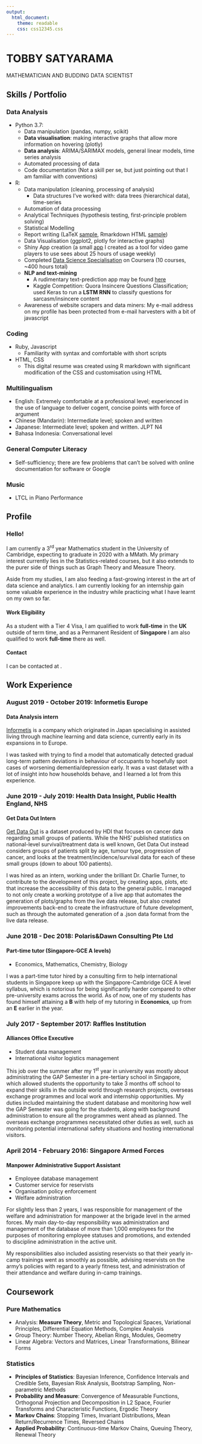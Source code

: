 ```yaml
---
output: 
  html_document:
    theme: readable
    css: css12345.css
---
```


# TOBBY SATYARAMA {.tabset .tabset-fade .tabset-pills}
<p id="subtitle">MATHEMATICIAN AND BUDDING DATA SCIENTIST</p>

## Skills / Portfolio

### Data Analysis

* Python 3.7:
    - Data manipulation (pandas, numpy, scikit)
    - **Data visualisation**: making interactive graphs that allow more information on hovering (plotly)
    - **Data analysis**: ARIMA/SARIMAX models, general linear models, time series analysis
    - Automated processing of data
    - Code documentation (Not a skill per se, but just pointing out that I am familiar with conventions)

* R:
    - Data manipulation (cleaning, processing of analysis)
      - Data structures I've worked with: data trees (hierarchical data), time-series
    - Automation of data processing
    - Analytical Techniques (hypothesis testing, first-principle problem solving)
    - Statistical Modelling
    - Report writing (LaTeX <a href="https://www.dropbox.com/s/6iuex1g85m4v8na/CATAM24.pdf?dl=0">sample</a>, Rmarkdown HTML <a href="http://rpubs.com/amph/hjkl">sample</a>)
    - Data Visualisation (ggplot2, plotly for interactive graphs)
    - Shiny App creation (a small <a href="https://amph.shinyapps.io/starforce/">app</a> I created as a tool for video game players to use sees about 25 hours of usage weekly)
    - Completed <a href="https://www.coursera.org/account/accomplishments/specialization/R9KWFRXM6M83">Data Science Specialisation</a> on Coursera (10 courses, ~400 hours total)
    - **NLP and text-mining**
        * A rudimentary text-prediction app may be found <a href="https://amph.shinyapps.io/text-predict/">here</a>
        * Kaggle Competition: Quora Insincere Questions Classification; used Keras to run a **LSTM RNN** to classify questions for sarcasm/insincere content
    - Awareness of website scrapers and data miners: My e-mail address on my profile has been protected from e-mail harvesters with a bit of javascript
    
### Coding

* Ruby, Javascript
    - Familiarity with syntax and comfortable with short scripts
* HTML, CSS
    - This digital resume was created using R markdown with significant modification of the CSS and customisation using HTML
    
### Multilingualism

* English: Extremely comfortable at a professional level; experienced in the use of language to deliver cogent, concise points with force of argument
* Chinese (Mandarin): Intermediate level; spoken and written
* Japanese: Intermediate level; spoken and written. JLPT N4
* Bahasa Indonesia: Conversational level

### General Computer Literacy

* Self-sufficiency; there are few problems that can't be solved with online documentation for software or Google

### Music

* LTCL in Piano Performance

## Profile

### Hello!

I am currently a 3^rd^ year Mathematics student in the University of Cambridge, expecting to graduate in 2020 with a MMath. My primary interest currently lies in the Statistics-related courses, but it also extends to the purer side of things such as Graph Theory and Measure Theory.

Aside from my studies, I am also feeding a fast-growing interest in the art of data science and analytics. I am currently looking for an internship gain some valuable experience in the industry while practicing what I have learnt on my own so far.

#### Work Eligibility

As a student with a Tier 4 Visa, I am qualified to work **full-time** in the **UK** outside of term time, and as a Permanent Resident of **Singapore** I am also qualified to work **full-time** there as well.

#### Contact

<p>I can be contacted at <strong><script>var a = 'tobby.';var b ='satyarama@'; var c = 'gmail.'; var d = 'com'; document.write(a+b+c+d)</script></strong>.</p>

## Work Experience

### August 2019 - October 2019: Informetis Europe

#### Data Analysis intern

<a href = "https://www.informetis.com/en/">Informetis</a> is a company which originated in Japan specialising in assisted living through machine learning and data science, currently early in its expansions in to Europe.

I was tasked with trying to find a model that automatically detected gradual long-term pattern deviations in behaviour of occupants to hopefully spot cases of worsening dementia/depression early. It was a vast dataset with a lot of insight into how households behave, and I learned a lot from this experience.

### June 2019 - July 2019: Health Data Insight, Public Health England, NHS

#### Get Data Out Intern

<a href="https://www.cancerdata.nhs.uk/getdataout/data">Get Data Out</a> is a dataset produced by HDI that focuses on cancer data regarding small groups of patients. While the NHS' published statistics on national-level survival/treatment data is well known, Get Data Out instead considers groups of patients split by age, tumour type, progression of cancer, and looks at the treatment/incidence/survival data for each of these small groups (down to about 100 patients).

I was hired as an intern, working under the brilliant Dr. Charlie Turner, to contribute to the development of this project, by creating apps, plots, etc that increase the accessibility of this data to the general public. I managed to not only create a working prototype of a live app that automates the generation of plots/graphs from the live data release, but also created improvements back-end to create the infrastructure of future development, such as through the automated generation of a .json data format from the live data release.

### June 2018 - Dec 2018: Polaris&Dawn Consulting Pte Ltd

#### Part-time tutor (Singapore-GCE A levels)

* Economics, Mathematics, Chemistry, Biology

I was a part-time tutor hired by a consulting firm to help international students in Singapore keep up with the Singapore-Cambridge GCE A level syllabus, which is notorious for being significantly harder compared to other pre-university exams across the world. As of now, one of my students has found himself attaining a **B** with help of my tutoring in **Economics**, up from an **E** earlier in the year. 

### July 2017 - September 2017: Raffles Institution

#### Alliances Office Executive

* Student data management
* International visitor logistics management

This job over the summer after my 1^st^ year in university was mostly about administrating the GAP Semester in a pre-tertiary school in Singapore, which allowed students the opportunity to take 3 months off school to expand their skills in the outside world through research projects, overseas exchange programmes and local work and internship opportunities. My duties included maintaining the student database and monitoring how well the GAP Semester was going for the students, along with background administration to ensure all the programmes went ahead as planned. The overseas exchange programmes necessitated other duties as well, such as monitoring potential international safety situations and hosting international visitors.

### April 2014 - February 2016: Singapore Armed Forces

#### Manpower Administrative Support Assistant

* Employee database management
* Customer service for reservists
* Organisation policy enforcement
* Welfare administration

For slightly less than 2 years, I was responsible for management of the welfare and administration for manpower at the brigade level in the armed forces. My main day-to-day responsibility was administration and management of the database of more than 1,000 employees for the purposes of monitoring employee statuses and promotions, and extended to discipline administration in the active unit.

My responsibilities also included assisting reservists so that their yearly in-camp trainings went as smoothly as possible, advising reservists on the army's policies with regard to a yearly fitness test, and administration of their attendance and welfare during in-camp trainings. 

## Coursework

### Pure Mathematics

- Analysis: **Measure Theory**, Metric and Topological Spaces, Variational Principles, Differential Equation Methods, Complex Analysis
- Group Theory: Number Theory, Abelian Rings, Modules, Geometry
- Linear Algebra: Vectors and Matrices, Linear Transformations, Bilinear Forms

### Statistics

- **Principles of Statistics**: Bayesian Inference, Confidence Intervals and Credible Sets, Bayesian Risk Analysis, Bootstrap Sampling, Non-parametric Methods
- **Probability and Measure**: Convergence of Measurable Functions, Orthogonal Projection and Decomposition in L2 Space, Fourier Transforms and Characteristic Functions, Ergodic Theory
- **Markov Chains**: Stopping Times, Invariant Distributions, Mean Return/Recurrence Times, Reversed Chains
- **Applied Probability**: Continuous-time Markov Chains, Queuing Theory, Renewal Theory